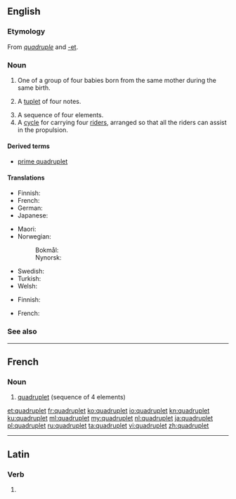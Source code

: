 ==English==
{{wikipedia}}

===Etymology===
From ''[[quadruple]]'' and [[-et]].

===Noun===
{{en-noun}}

# One of a group of four babies born from the same mother during the same birth.
# {{label|en|music}} A [[tuplet]] of four notes.
# A sequence of four elements.
# A [[cycle]] for carrying four [[rider]]s, arranged so that all the riders can assist in the propulsion.

====Derived terms====
* [[prime quadruplet]]

====Translations====
{{trans-top|infant born as one of four}}
* Finnish: {{t+|fi|nelonen}}
* French: {{t+|fr|quadruplé}}
* German: {{t+|de|Vierling|m}}
* Japanese: {{t+|ja|四つ子|tr=yotsugo|sc=Jpan}}
{{trans-mid}}
* Maori: {{t|mi|māhanga whā}}
* Norwegian:
*: Bokmål: {{t|nb|firling|m}}
*: Nynorsk: {{t|nn|firling|m}}
* Swedish: {{t|sv|fyrling|c}}
* Turkish: {{t+|tr|dördüz}}
* Welsh: {{t|cy|pedrybled|m}}
{{trans-bottom}}
{{trans-top|sequence of four elements}}
* Finnish: {{t+|fi|nelikko}}
{{trans-mid}}
* French: {{t+|fr|quadruplet}}
{{trans-bottom}}

===See also===
{{coefficient}}

----

==French==

===Noun===
{{fr-noun|m}}

# [[#Noun|quadruplet]] (sequence of 4 elements)

[[et:quadruplet]]
[[fr:quadruplet]]
[[ko:quadruplet]]
[[io:quadruplet]]
[[kn:quadruplet]]
[[ku:quadruplet]]
[[ml:quadruplet]]
[[my:quadruplet]]
[[nl:quadruplet]]
[[ja:quadruplet]]
[[pl:quadruplet]]
[[ru:quadruplet]]
[[ta:quadruplet]]
[[vi:quadruplet]]
[[zh:quadruplet]]

----
==Latin==

===Verb===
{{la-verb-form|quadruplet}}

# {{conjugation of|quadruplō||3|s|pres|act|sub|lang=la}}
{{rfc-auto}}